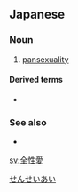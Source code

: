 ==Japanese==
{{wikipedia|lang=ja|sc=Jpan}}
{{ja-kanjitab|ぜん|せい|あい|yomi=on}}

===Noun===
{{ja-noun|ぜんせいあい}}

# [[pansexuality]]

====Derived terms====
* {{ja-r|全性愛者|ぜんせいあいしゃ}}

===See also===
* {{list:sexual orientations/ja/Jpan}}

[[Category:ja:Sexual orientations|せんせいあい]]

[[sv:全性愛]]
